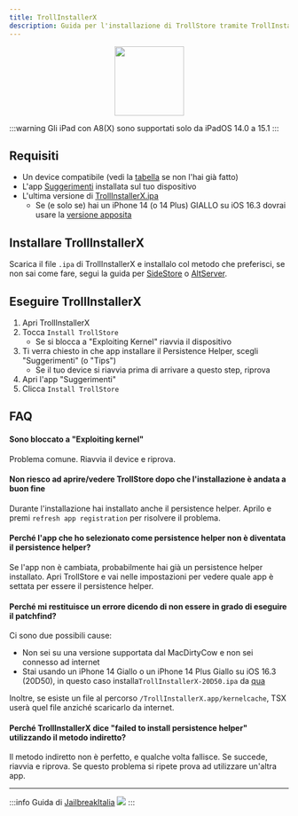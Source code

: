 ```yaml
---
title: TrollInstallerX
description: Guida per l'installazione di TrollStore tramite TrollInstallerX
---
```


<div align="center">
    <img src="https://raw.githubusercontent.com/alfiecg24/TrollInstallerX/main/Resources/Icon.png" width="125" height="125" />
</div>

:::warning
Gli iPad con A8(X) sono supportati solo da iPadOS 14.0 a 15.1
:::

## Requisiti

* Un device compatibile (vedi la [tabella](/docs/trollstore.mdx) se non l'hai già fatto)
* L'app [Suggerimenti](https://apps.apple.com/it/app/suggerimenti/id1069509450) installata sul tuo dispositivo
* L'ultima versione di [TrollInstallerX.ipa](https://github.com/alfiecg24/TrollInstallerX/releases/latest/download/TrollInstallerX.ipa)
    * Se (e solo se) hai un iPhone 14 (o 14 Plus) GIALLO su iOS 16.3 dovrai usare la [versione apposita](https://github.com/alfiecg24/TrollInstallerX/releases/latest/download/TrollInstallerX-20D50.ipa)

## Installare TrollInstallerX

Scarica il file `.ipa` di TrollInstallerX e installalo col metodo che preferisci, se non sai come fare, segui la guida per [SideStore](/docs/guide-non-jb/sidestore.mdx) o [AltServer](/docs/guide-non-jb/altstore-altserver.mdx).

## Eseguire TrollInstallerX

1. Apri TrollInstallerX
2. Tocca `Install TrollStore`
    * Se si blocca a "Exploiting Kernel" riavvia il dispositivo
3. Ti verra chiesto in che app installare il Persistence Helper, scegli "Suggerimenti" (o "Tips")
    * Se il tuo device si riavvia prima di arrivare a questo step, riprova
4. Apri l'app "Suggerimenti"
5. Clicca `Install TrollStore`

## FAQ

#### Sono bloccato a "Exploiting kernel"

Problema comune. Riavvia il device e riprova.

#### Non riesco ad aprire/vedere TrollStore dopo che l'installazione è andata a buon fine

Durante l'installazione hai installato anche il persistence helper. Aprilo e premi ```refresh app registration``` per risolvere il problema.

#### Perché l'app che ho selezionato come persistence helper non è diventata il persistence helper?

Se l'app non è cambiata, probabilmente hai già un persistence helper installato. Apri TrollStore e vai nelle impostazioni per vedere quale app è settata per essere il persistence helper.

#### Perché mi restituisce un errore dicendo di non essere in grado di eseguire il **patchfind**?

Ci sono due possibili cause:
* Non sei su una versione supportata dal MacDirtyCow e non sei connesso ad internet
* Stai usando un iPhone 14 Giallo o un iPhone 14 Plus Giallo su iOS 16.3 (20D50), in questo caso installa`TrollInstallerX-20D50.ipa` da [qua](https://github.com/alfiecg24/TrollInstallerX/releases/latest)

Inoltre, se esiste un file al percorso ```/TrollInstallerX.app/kernelcache```, TSX userà quel file anziché scaricarlo da internet.

#### Perché TrollInstallerX dice "failed to install persistence helper" utilizzando il metodo indiretto?

Il metodo indiretto non è perfetto, e qualche volta fallisce. Se succede, riavvia e riprova. Se questo problema si ripete prova ad utilizzare un'altra app.

---
:::info
Guida di [JailbreakItalia](https://t.me/JailbreakItalia) ![](https://upload.wikimedia.org/wikipedia/commons/thumb/8/82/Telegram_logo.svg/15px-Telegram_logo.svg.png)
:::